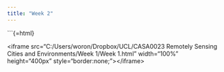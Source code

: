 ```yaml
---
title: "Week 2"
---
```


\`\`\`{=html}

\<iframe src="C:/Users/woron/Dropbox/UCL/CASA0023 Remotely Sensing Cities and Environments/Week 1/Week 1.html" width="100%" height="400px" style="border:none;"\>\</iframe\>
